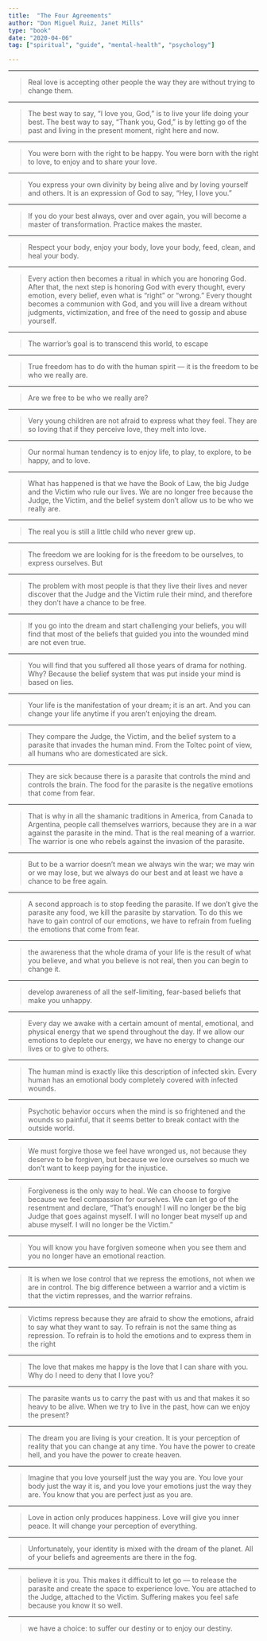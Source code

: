 ```yaml
---
title:  "The Four Agreements"
author: "Don Miguel Ruiz, Janet Mills"
type: "book"
date: "2020-04-06"
tag: ["spiritual", "guide", "mental-health", "psychology"]

---
```

- - -

>Real love is accepting other people the way they are without trying to change them.

- - -

>The best way to say, “I love you, God,” is to live your life doing your best. The best way to say, “Thank you, God,” is by letting go of the past and living in the present moment, right here and now.

- - -

>You were born with the right to be happy. You were born with the right to love, to enjoy and to share your love.

- - -

>You express your own divinity by being alive and by loving yourself and others. It is an expression of God to say, “Hey, I love you.”

- - -

>If you do your best always, over and over again, you will become a master of transformation. Practice makes the master.

- - -

>Respect your body, enjoy your body, love your body, feed, clean, and heal your body.

- - -

>Every action then becomes a ritual in which you are honoring God. After that, the next step is honoring God with every thought, every emotion, every belief, even what is “right” or “wrong.” Every thought becomes a communion with God, and you will live a dream without judgments, victimization, and free of the need to gossip and abuse yourself.

- - -

>The warrior’s goal is to transcend this world, to escape

- - -

>True freedom has to do with the human spirit — it is the freedom to be who we really are.

- - -

>Are we free to be who we really are?

- - -

>Very young children are not afraid to express what they feel. They are so loving that if they perceive love, they melt into love.

- - -

>Our normal human tendency is to enjoy life, to play, to explore, to be happy, and to love.

- - -

>What has happened is that we have the Book of Law, the big Judge and the Victim who rule our lives. We are no longer free because the Judge, the Victim, and the belief system don’t allow us to be who we really are.

- - -

>The real you is still a little child who never grew up.

- - -

>The freedom we are looking for is the freedom to be ourselves, to express ourselves. But

- - -

>The problem with most people is that they live their lives and never discover that the Judge and the Victim rule their mind, and therefore they don’t have a chance to be free.

- - -

>If you go into the dream and start challenging your beliefs, you will find that most of the beliefs that guided you into the wounded mind are not even true.

- - -

>You will find that you suffered all those years of drama for nothing. Why? Because the belief system that was put inside your mind is based on lies.

- - -

>Your life is the manifestation of your dream; it is an art. And you can change your life anytime if you aren’t enjoying the dream.

- - -

>They compare the Judge, the Victim, and the belief system to a parasite that invades the human mind. From the Toltec point of view, all humans who are domesticated are sick.

- - -

>They are sick because there is a parasite that controls the mind and controls the brain. The food for the parasite is the negative emotions that come from fear.

- - -

>That is why in all the shamanic traditions in America, from Canada to Argentina, people call themselves warriors, because they are in a war against the parasite in the mind. That is the real meaning of a warrior. The warrior is one who rebels against the invasion of the parasite.

- - -

>But to be a warrior doesn’t mean we always win the war; we may win or we may lose, but we always do our best and at least we have a chance to be free again.

- - -

>A second approach is to stop feeding the parasite. If we don’t give the parasite any food, we kill the parasite by starvation. To do this we have to gain control of our emotions, we have to refrain from fueling the emotions that come from fear.

- - -

>the awareness that the whole drama of your life is the result of what you believe, and what you believe is not real, then you can begin to change it.

- - -

>develop awareness of all the self-limiting, fear-based beliefs that make you unhappy.

- - -

>Every day we awake with a certain amount of mental, emotional, and physical energy that we spend throughout the day. If we allow our emotions to deplete our energy, we have no energy to change our lives or to give to others.

- - -

>The human mind is exactly like this description of infected skin. Every human has an emotional body completely covered with infected wounds.

- - -

>Psychotic behavior occurs when the mind is so frightened and the wounds so painful, that it seems better to break contact with the outside world.

- - -

>We must forgive those we feel have wronged us, not because they deserve to be forgiven, but because we love ourselves so much we don’t want to keep paying for the injustice.

- - -

>Forgiveness is the only way to heal. We can choose to forgive because we feel compassion for ourselves. We can let go of the resentment and declare, “That’s enough! I will no longer be the big Judge that goes against myself. I will no longer beat myself up and abuse myself. I will no longer be the Victim.”

- - -

>You will know you have forgiven someone when you see them and you no longer have an emotional reaction.

- - -

>It is when we lose control that we repress the emotions, not when we are in control. The big difference between a warrior and a victim is that the victim represses, and the warrior refrains.

- - -

>Victims repress because they are afraid to show the emotions, afraid to say what they want to say. To refrain is not the same thing as repression. To refrain is to hold the emotions and to express them in the right

- - -

>The love that makes me happy is the love that I can share with you. Why do I need to deny that I love you?

- - -

>The parasite wants us to carry the past with us and that makes it so heavy to be alive. When we try to live in the past, how can we enjoy the present?

- - -

>The dream you are living is your creation. It is your perception of reality that you can change at any time. You have the power to create hell, and you have the power to create heaven.

- - -

>Imagine that you love yourself just the way you are. You love your body just the way it is, and you love your emotions just the way they are. You know that you are perfect just as you are.

- - -

>Love in action only produces happiness. Love will give you inner peace. It will change your perception of everything.

- - -

>Unfortunately, your identity is mixed with the dream of the planet. All of your beliefs and agreements are there in the fog.

- - -

>believe it is you. This makes it difficult to let go — to release the parasite and create the space to experience love. You are attached to the Judge, attached to the Victim. Suffering makes you feel safe because you know it so well.

- - -

>we have a choice: to suffer our destiny or to enjoy our destiny.

